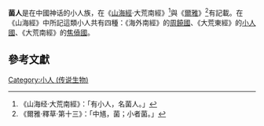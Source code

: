'''菌人'''是在中國神话的小人族，在《[[山海經|山海經]]·大荒南經》<ref>《山海经·大荒南經》：「有小人，名菌人。」</ref>與《[[爾雅|爾雅]]》<ref>《爾雅·釋草·第十三》：「中馗，菌；小者菌。」</ref>有記載。在《山海經》中所記這類小人共有四種：《海外南經》的[[周饒國|周饒國]]、《大荒東經》的[[小人國|小人國]]、《大荒南經》的[[焦僥國|焦僥國]]。

== 參考文獻 ==
{{reflist}}

[[Category:小人_(传说生物)|Category:小人 (传说生物)]]
